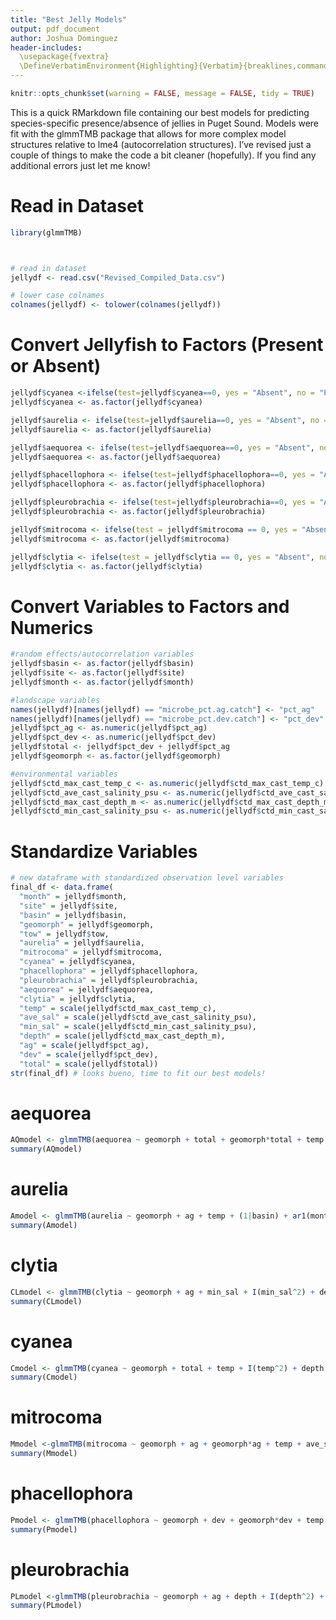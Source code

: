 ```yaml
---
title: "Best Jelly Models"
output: pdf_document
author: Joshua Dominguez
header-includes:
  \usepackage{fvextra}
  \DefineVerbatimEnvironment{Highlighting}{Verbatim}{breaklines,commandchars=\\\{\}}
---
```

```r
knitr::opts_chunk$set(warning = FALSE, message = FALSE, tidy = TRUE)
```

This is a quick RMarkdown file containing our best models for predicting species-specific presence/absence of jellies in Puget Sound. Models were fit with the glmmTMB package that allows for more complex model structures relative to lme4 (autocorrelation structures). I've revised just a couple of things to make the code a bit cleaner (hopefully). If you find any additional errors just let me know! 

# Read in Dataset
```r
library(glmmTMB)



# read in dataset 
jellydf <- read.csv("Revised_Compiled_Data.csv")

# lower case colnames 
colnames(jellydf) <- tolower(colnames(jellydf))
```

# Convert Jellyfish to Factors (Present or Absent)
```r
jellydf$cyanea <-ifelse(test=jellydf$cyanea==0, yes = "Absent", no = "Present")
jellydf$cyanea <- as.factor(jellydf$cyanea)

jellydf$aurelia <- ifelse(test=jellydf$aurelia==0, yes = "Absent", no = "Present")
jellydf$aurelia <- as.factor(jellydf$aurelia)

jellydf$aequorea <- ifelse(test=jellydf$aequorea==0, yes = "Absent", no = "Present")
jellydf$aequorea <- as.factor(jellydf$aequorea)

jellydf$phacellophora <- ifelse(test=jellydf$phacellophora==0, yes = "Absent", no = "Present")
jellydf$phacellophora <- as.factor(jellydf$phacellophora)

jellydf$pleurobrachia <- ifelse(test=jellydf$pleurobrachia==0, yes = "Absent", no = "Present")
jellydf$pleurobrachia <- as.factor(jellydf$pleurobrachia)

jellydf$mitrocoma <- ifelse(test = jellydf$mitrocoma == 0, yes = "Absent", no = "Present")
jellydf$mitrocoma <- as.factor(jellydf$mitrocoma)

jellydf$clytia <- ifelse(test = jellydf$clytia == 0, yes = "Absent", no = "Present")
jellydf$clytia <- as.factor(jellydf$clytia)
```

# Convert Variables to Factors and Numerics
```r
#random effects/autocorrelation variables
jellydf$basin <- as.factor(jellydf$basin)
jellydf$site <- as.factor(jellydf$site)
jellydf$month <- as.factor(jellydf$month)

#landscape variables
names(jellydf)[names(jellydf) == "microbe_pct.ag.catch"] <- "pct_ag"
names(jellydf)[names(jellydf) == "microbe_pct.dev.catch"] <- "pct_dev"
jellydf$pct_ag <- as.numeric(jellydf$pct_ag)
jellydf$pct_dev <- as.numeric(jellydf$pct_dev)
jellydf$total <- jellydf$pct_dev + jellydf$pct_ag 
jellydf$geomorph <- as.factor(jellydf$geomorph)

#environmental variables 
jellydf$ctd_max_cast_temp_c <- as.numeric(jellydf$ctd_max_cast_temp_c)
jellydf$ctd_ave_cast_salinity_psu <- as.numeric(jellydf$ctd_ave_cast_salinity_psu)
jellydf$ctd_max_cast_depth_m <- as.numeric(jellydf$ctd_max_cast_depth_m)
jellydf$ctd_min_cast_salinity_psu <- as.numeric(jellydf$ctd_min_cast_salinity_psu)
```


# Standardize Variables 
```r
# new dataframe with standardized observation level variables
final_df <- data.frame( 
  "month" = jellydf$month, 
  "site" = jellydf$site, 
  "basin" = jellydf$basin, 
  "geomorph" = jellydf$geomorph, 
  "tow" = jellydf$tow, 
  "aurelia" = jellydf$aurelia,
  "mitrocoma" = jellydf$mitrocoma, 
  "cyanea" = jellydf$cyanea, 
  "phacellophora" = jellydf$phacellophora, 
  "pleurobrachia" = jellydf$pleurobrachia, 
  "aequorea" = jellydf$aequorea, 
  "clytia" = jellydf$clytia, 
  "temp" = scale(jellydf$ctd_max_cast_temp_c), 
  "ave_sal" = scale(jellydf$ctd_ave_cast_salinity_psu), 
  "min_sal" = scale(jellydf$ctd_min_cast_salinity_psu),
  "depth" = scale(jellydf$ctd_max_cast_depth_m), 
  "ag" = scale(jellydf$pct_ag), 
  "dev" = scale(jellydf$pct_dev), 
  "total" = scale(jellydf$total))
str(final_df) # looks bueno, time to fit our best models! 
```

# aequorea
```r
AQmodel <- glmmTMB(aequorea ~ geomorph + total + geomorph*total + temp + I(temp^2) + ave_sal + (1|basin) + ar1(month-1|basin), data = final_df, family = "binomial", na.action = "na.omit")
summary(AQmodel)
```

# aurelia 
```r
Amodel <- glmmTMB(aurelia ~ geomorph + ag + temp + (1|basin) + ar1(month-1|basin), data = final_df, family = "binomial", na.action = "na.omit")
summary(Amodel)
```

# clytia
```r
CLmodel <- glmmTMB(clytia ~ geomorph + ag + min_sal + I(min_sal^2) + depth + (1|basin) + ar1(month-1|basin), data = final_df, family = "binomial", na.action = "na.omit")
summary(CLmodel)
```

# cyanea 
```r
Cmodel <- glmmTMB(cyanea ~ geomorph + total + temp + I(temp^2) + depth + (1|basin) + ar1(month-1|basin), data = final_df, family = "binomial", na.action = "na.omit")
summary(Cmodel)
```

# mitrocoma 
```r
Mmodel <-glmmTMB(mitrocoma ~ geomorph + ag + geomorph*ag + temp + ave_sal + (1|basin) + ar1(month-1|basin), data = final_df, family = "binomial", na.action = "na.omit")
summary(Mmodel)
```

# phacellophora
```r
Pmodel <- glmmTMB(phacellophora ~ geomorph + dev + geomorph*dev + temp + I(temp^2) + ave_sal + (1|basin) + ar1(month-1|basin), data = final_df, family = "binomial", na.action = "na.omit")
summary(Pmodel)
```

# pleurobrachia 
```r
PLmodel <-glmmTMB(pleurobrachia ~ geomorph + ag + depth + I(depth^2) + ave_sal + (1|basin) + ar1(month-1|basin), data = final_df, family = "binomial", na.action = "na.omit")
summary(PLmodel)
```

